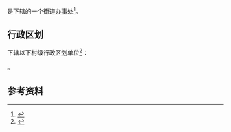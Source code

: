 {{中国乡级行政区|36/04/23/001/000}}

'''{{PAGENAMEBASE}}'''是{{PRC admin/fullname|36/04/23/001/000|3}}下辖的一个[[街道办事处|街道办事处]]<ref>{{PRC admin/ref sgc|{{PRC admin/parent|36/04/23/001/000}}}}</ref>。

== 行政区划 ==
{{PAGENAMEBASE}}下辖以下村级行政区划单位<ref>{{PRC admin/ref sgc|36/04/23/001/000}}</ref>：

{{PRC admin/children|36/04/23/001/000}}。

== 参考资料 ==
{{reflist}}

{{江西行政区划小作品}}
{{PRC admin/navcat|36/04/23/001/000}}